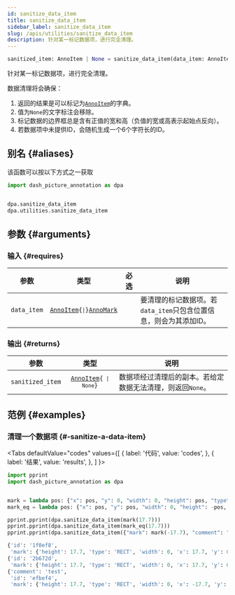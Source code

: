 ```yaml
---
id: sanitize_data_item
title: sanitize_data_item
sidebar_label: sanitize_data_item
slug: /apis/utilities/sanitize_data_item
description: 针对某一标记数据项，进行完全清理。
---
```





<APITopBar type="func" source="utilities.sanitize_data_item" />

```python
sanitized_item: AnnoItem | None = sanitize_data_item(data_item: AnnoItem | AnnoMark)
```

针对某一标记数据项，进行完全清理。

数据清理将会确保：

1. 返回的结果是可以标记为[`AnnoItem`](../typehints/AnnoItem.mdx)的字典。
2. 值为`None`的文字标注会移除。
3. 标记数据的边界框总是含有正值的宽和高（负值的宽或高表示起始点反向）。
4. 若数据项中未提供ID，会随机生成一个6个字符长的ID。

## 别名 {#aliases}

该函数可以按以下方式之一获取

```python
import dash_picture_annotation as dpa


dpa.sanitize_data_item
dpa.utilities.sanitize_data_item
```

## 参数 {#arguments}

### 输入 {#requires}

|    参数     |                                              类型                                               |               必选                | <center>说明</center>                                              |
| :---------: | :---------------------------------------------------------------------------------------------: | :-------------------------------: | ------------------------------------------------------------------ |
| `data_item` | <code>[AnnoItem](../typehints/AnnoItem.mdx){` \| `}[AnnoMark](../typehints/AnnoMark.mdx)</code> | <InlineIcon icon={vsiCheckIcon}/> | 要清理的标记数据项。若`data_item`只包含位置信息，则会为其添加ID。 |

### 输出 {#returns}

|       参数       |                              类型                              | <center>说明</center>                                      |
| :--------------: | :------------------------------------------------------------: | :--------------------------------------------------------- |
| `sanitized_item` | <code>[AnnoItem](../typehints/AnnoItem.mdx){` \| None`}</code> | 数据项经过清理后的副本。若给定数据无法清理，则返回`None`。 |

## 范例 {#examples}

### <IconObjType type="term"/> 清理一个数据项 {#-sanitize-a-data-item}

<Tabs
  defaultValue="codes"
  values={[
    { label: '代码', value: 'codes', },
    { label: '结果', value: 'results', },
  ]
}>

<TabItem value="codes">

```python title="sanitize_data_item.py" showLineNumbers
import pprint
import dash_picture_annotation as dpa


mark = lambda pos: {"x": pos, "y": 0, "width": 0, "height": pos, "type": "RECT"}
mark_eq = lambda pos: {"x": pos, "y": pos, "width": 0, "height": -pos, "type": "RECT"}

pprint.pprint(dpa.sanitize_data_item(mark(17.7)))
pprint.pprint(dpa.sanitize_data_item(mark_eq(17.7)))
pprint.pprint(dpa.sanitize_data_item({"mark": mark(-17.7), "comment": "test"}))
```

</TabItem>

<TabItem value="results">

```python
{'id': '1f0ef8',
 'mark': {'height': 17.7, 'type': 'RECT', 'width': 0, 'x': 17.7, 'y': 0}}
{'id': '2b672d',
 'mark': {'height': 17.7, 'type': 'RECT', 'width': 0, 'x': 17.7, 'y': 0.0}}
{'comment': 'test',
 'id': 'efbef4',
 'mark': {'height': 17.7, 'type': 'RECT', 'width': 0, 'x': -17.7, 'y': -17.7}}
```

</TabItem>

</Tabs>
